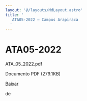 ```yaml
---
layout: '@/layouts/MdLayout.astro'
title: '
   ATA05-2022 — Campus Arapiraca
  '
---
```




ATA05-2022
==========












 ATA\_05\_2022.pdf
   

 Documento PDF
 (279.1KB)
 

[Baixar](https://arapiraca.ufal.br/graduacao/ciencia-da-computacao/documentos/atas-do-colegiado-e-nde/colegiado/2022/copy4_of_ata_01_2022.pdf/@@download/file/ATA_05_2022.pdf) 



























 de
 


















